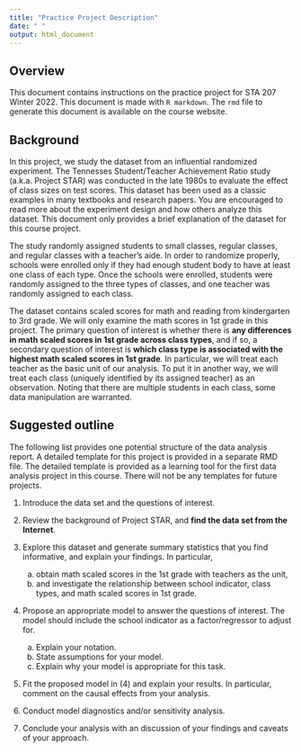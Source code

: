 ```yaml
---
title: "Practice Project Description"
date: " "
output: html_document
---
```


## Overview

This document contains instructions on the practice project for STA 207 Winter 2022. This document is made with `R markdown`. The `rmd` file to generate this document is available on the course website. 

## Background

In this project, we study the dataset from an influential randomized experiment. The Tennesses  Student/Teacher Achievement Ratio study (a.k.a. Project STAR) was conducted in the late 1980s to evaluate the effect of class sizes on test scores. This dataset has been used as a classic examples in many textbooks and research papers. You are encouraged to read more about the experiment design and how others analyze this dataset. This document only provides a brief explanation of the dataset for this course project. 

The study randomly assigned students to small classes, regular classes, and regular classes with a teacher's aide. In order to randomize properly, schools were enrolled only if they had enough student body to have at least one class of each type. Once the schools were enrolled, students were randomly assigned to the three types of classes, and one teacher was randomly assigned to each class. 

The dataset contains scaled scores for math and reading from kindergarten to 3rd grade. We will only examine the math scores in 1st grade in this project. The primary question of interest is whether there is __any differences in math scaled scores in 1st grade across class types__, and if so, a secondary question of interest is __which class type is associated with the highest math scaled scores in 1st grade__. In particular, we will treat each teacher as the basic unit of our analysis. To put it in another way, we will treat each class (uniquely identified by its assigned teacher) as an observation. Noting that there are multiple students in each class, some data manipulation are warranted. 


## Suggested outline 

The following list provides one potential structure of the data analysis report. A detailed template for this project is provided in a separate RMD file. The  detailed template is provided as a learning tool for the first data analysis project in this course. There will not be any templates for future projects. 

1. Introduce the data set and the questions of interest.

2. Review the background of Project STAR, and **find the data set from the Internet**. 

3. Explore this dataset and generate summary statistics that you find informative, and explain your findings.  In particular,
    a. obtain math scaled scores in the 1st grade with teachers as the unit,
    b. and investigate the relationship between school indicator, class types, and math scaled scores in 1st grade. 

4.  Propose an appropriate model to answer the questions of interest. The model should include the school indicator as a factor/regressor to adjust for. 
    a. Explain your notation. 
    b. State assumptions for your model. 
    c. Explain why your model is appropriate for this task. 

5.  Fit the proposed model in (4) and explain your results. In particular, comment on the causal effects from your analysis.

6.  Conduct model diagnostics and/or sensitivity analysis. 

7. Conclude your analysis with an discussion of your findings and caveats of your approach. 
